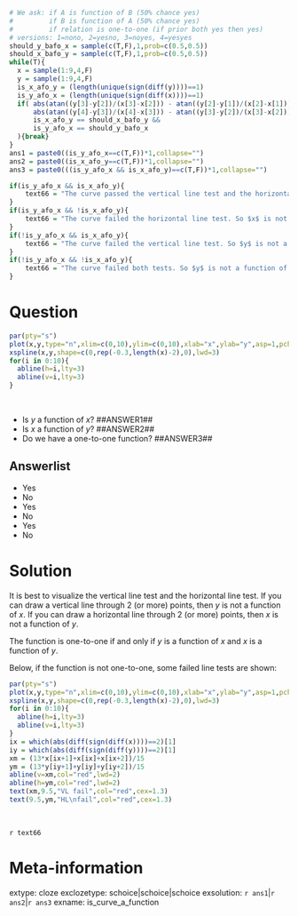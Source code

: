 ```r
# We ask: if A is function of B (50% chance yes)
#         if B is function of A (50% chance yes)
#         if relation is one-to-one (if prior both yes then yes)
# versions: 1=nono, 2=yesno, 3=noyes, 4=yesyes
should_y_bafo_x = sample(c(T,F),1,prob=c(0.5,0.5))
should_x_bafo_y = sample(c(T,F),1,prob=c(0.5,0.5))
while(T){
  x = sample(1:9,4,F)
  y = sample(1:9,4,F)
  is_x_afo_y = (length(unique(sign(diff(y))))==1)
  is_y_afo_x = (length(unique(sign(diff(x))))==1)
  if( abs(atan((y[3]-y[2])/(x[3]-x[2])) - atan((y[2]-y[1])/(x[2]-x[1]))) > pi/8 &&
      abs(atan((y[4]-y[3])/(x[4]-x[3])) - atan((y[3]-y[2])/(x[3]-x[2]))) > pi/8 &&
      is_x_afo_y == should_x_bafo_y &&
      is_y_afo_x == should_y_bafo_x
  ){break}
}
ans1 = paste0((is_y_afo_x==c(T,F))*1,collapse="")
ans2 = paste0((is_x_afo_y==c(T,F))*1,collapse="")
ans3 = paste0(((is_y_afo_x && is_x_afo_y)==c(T,F))*1,collapse="")

if(is_y_afo_x && is_x_afo_y){
    text66 = "The curve passed the vertical line test and the horizontal line test. So, we have a one-to-one function."
}
if(is_y_afo_x && !is_x_afo_y){
    text66 = "The curve failed the horizontal line test. So $x$ is not a function of $y$. Also, we do not have a one-to-one function."
}
if(!is_y_afo_x && is_x_afo_y){
    text66 = "The curve failed the vertical line test. So $y$ is not a function of $x$. Also, we do not have a one-to-one function."
}
if(!is_y_afo_x && !is_x_afo_y){
    text66 = "The curve failed both tests. So $y$ is not a function of $x$. Also, So $x$ is not a function of $y$. Also, we do not have a one-to-one function."
}

```

Question
========

```r
par(pty="s")
plot(x,y,type="n",xlim=c(0,10),ylim=c(0,10),xlab="x",ylab="y",asp=1,pch=20,cex=2)
xspline(x,y,shape=c(0,rep(-0.3,length(x)-2),0),lwd=3)
for(i in 0:10){
  abline(h=i,lty=3)
  abline(v=i,lty=3)
}
```
\

* Is $y$ a function of $x$? ##ANSWER1##
* Is $x$ a function of $y$? ##ANSWER2##
* Do we have a one-to-one function? ##ANSWER3##

Answerlist
--------

* Yes
* No
* Yes
* No
* Yes
* No


Solution
========

It is best to visualize the vertical line test and the horizontal line test. If you can draw a vertical line through 2 (or more) points, then $y$ is not a function of $x$. If you can draw a horizontal line through 2 (or more) points, then $x$ is not a function of $y$.

The function is one-to-one if and only if $y$ is a function of $x$ and $x$ is a function of $y$.

Below, if the function is not one-to-one, some failed line tests are shown:

```r
par(pty="s")
plot(x,y,type="n",xlim=c(0,10),ylim=c(0,10),xlab="x",ylab="y",asp=1,pch=20,cex=2)
xspline(x,y,shape=c(0,rep(-0.3,length(x)-2),0),lwd=3)
for(i in 0:10){
  abline(h=i,lty=3)
  abline(v=i,lty=3)
}
ix = which(abs(diff(sign(diff(x))))==2)[1]
iy = which(abs(diff(sign(diff(y))))==2)[1]
xm = (13*x[ix+1]+x[ix]+x[ix+2])/15
ym = (13*y[iy+1]+y[iy]+y[iy+2])/15
abline(v=xm,col="red",lwd=2)
abline(h=ym,col="red",lwd=2)
text(xm,9.5,"VL fail",col="red",cex=1.3)
text(9.5,ym,"HL\nfail",col="red",cex=1.3)
```
\

`r text66`



Meta-information
============
extype: cloze
exclozetype: schoice|schoice|schoice
exsolution: `r ans1`|`r ans2`|`r ans3`
exname: is_curve_a_function